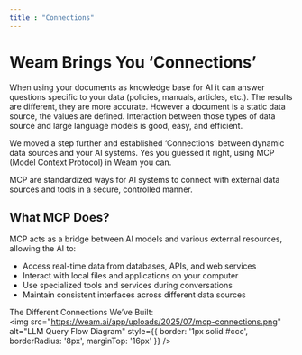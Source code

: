 ```yaml
---
title : "Connections"
---
```

# Weam Brings You ‘Connections’

When using your documents as knowledge base for AI it can answer questions specific to your data (policies, manuals, articles, etc.). The results are different, they are more accurate. However a document is a static data source, the values are defined. Interaction between those types of data source and large language models is good, easy, and efficient.

We moved a step further and established ‘Connections’ between dynamic data sources and your AI systems. Yes you guessed it right, using MCP (Model Context Protocol) in Weam you can.

MCP are standardized ways for AI systems to connect with external data sources and tools in a secure, controlled manner.

## What MCP Does?

MCP acts as a bridge between AI models and various external resources, allowing the AI to:

- Access real-time data from databases, APIs, and web services  
- Interact with local files and applications on your computer  
- Use specialized tools and services during conversations  
- Maintain consistent interfaces across different data sources  


The Different Connections We’ve Built:  
<img
  src="https://weam.ai/app/uploads/2025/07/mcp-connections.png"
  alt="LLM Query Flow Diagram"
  style={{ border: '1px solid #ccc', borderRadius: '8px', marginTop: '16px' }}
/>

<CardGroup cols={2}>

<Card title="Explore our connections" icon="computer" href="https://docs.weam.ai/connections/slack">
</Card>

<Card title="Explore MCP Workflow" icon="code" href="/essentials/workflows/mcp-workflow.mdx">
</Card>

</CardGroup>




